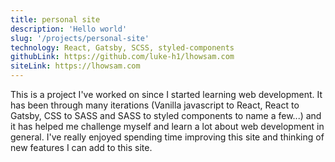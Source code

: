 ```yaml
---
title: personal site
description: 'Hello world' 
slug: '/projects/personal-site'
technology: React, Gatsby, SCSS, styled-components
githubLink: https://github.com/luke-h1/lhowsam.com
siteLink: https://lhowsam.com
--- 
```


This is a project I've worked on since I started learning web development. It has been through many iterations (Vanilla javascript to React, React to Gatsby, CSS to SASS and SASS to styled components to name a few...) and it has helped me challenge myself and learn a lot about web development in general. I've really enjoyed spending time improving this site and thinking of new features I can add to this site.


